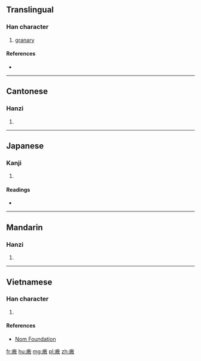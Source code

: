 ==Translingual==

===Han character===
{{Han char|rn=53|rad=广|as=11|sn=14|four=00248|canj=IGSK,IQSK|ids=⿸广敖}}

# [[granary]]

====References====
* {{Han ref|kx=0349.330|dkj=09460|dj=0661.030|hdz=20894.140|uh=5ED2|ud=24274|bh=E1BC|bd=57788}}

----

==Cantonese==

===Hanzi===
{{yue-hanzi|jyut=[[ngou4]]|y=ngou4}}

# {{defn|lang=yue|sort=广11}}

----

==Japanese==

===Kanji===
{{ja-kanji|grade=|rs=广11}}

# {{defn|lang=ja|sort=广11}}

====Readings====
* {{ja-readings|on=[[ごう]] (gō)|kun=}}

----

==Mandarin==

===Hanzi===
{{cmn-hanzi|pin=[[áo]] ([[ao2]]), [[yìn]] ([[yin4]])|wg=ao<sup>2</sup>, yin<sup>4</sup>}}

# {{defn|lang=cmn|sort=广11}}

----

==Vietnamese==

===Han character===
{{vi-readings|rs=广11| hanviet = ngao}}

# {{defn|lang=vi|sort=广11}}

====References====
*[http://nomfoundation.org/common/nom_details.php?codepoint=5ed2 Nom Foundation]

[[fr:廒]]
[[hu:廒]]
[[mg:廒]]
[[pl:廒]]
[[zh:廒]]